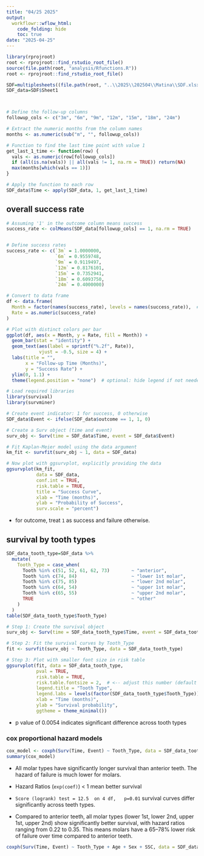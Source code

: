 ```yaml
---
title: "04/25 2025"
output:
  workflowr::wflow_html:
    code_folding: hide
    toc: true
date: "2025-04-25"
---
```





```r
library(rprojroot)
root <- rprojroot::find_rstudio_root_file()
source(file.path(root, "analysis/Rfunctions.R"))
root <- rprojroot::find_rstudio_root_file()
```




```r
SDF=multiplesheets((file.path(root, "..\\2025\\202504\\Matina\\SDF.xlsx")))
SDF_data=SDF$Sheet1



# Define the follow-up columns
followup_cols <- c("3m", "6m", "9m", "12m", "15m", "18m", "24m")

# Extract the numeric months from the column names
months <- as.numeric(sub("m", "", followup_cols))

# Function to find the last time point with value 1
get_last_1_time <- function(row) {
  vals <- as.numeric(row[followup_cols])
  if (all(is.na(vals)) || all(vals != 1, na.rm = TRUE)) return(NA)
  max(months[which(vals == 1)])
}

# Apply the function to each row
SDF_data$Time <- apply(SDF_data, 1, get_last_1_time)


```



## overall success rate 

```r
# Assuming '1' in the outcome column means success
success_rate <- colMeans(SDF_data[followup_cols] == 1, na.rm = TRUE)


# Define success rates
success_rate <- c(`3m` = 1.0000000,
                  `6m` = 0.9559748,
                  `9m` = 0.9119497,
                  `12m` = 0.8176101,
                  `15m` = 0.7352941,
                  `18m` = 0.6093750,
                  `24m` = 0.4000000)

# Convert to data frame
df <- data.frame(
  Month = factor(names(success_rate), levels = names(success_rate)),  # preserve order
  Rate = as.numeric(success_rate)
)

# Plot with distinct colors per bar
ggplot(df, aes(x = Month, y = Rate, fill = Month)) +
  geom_bar(stat = "identity") +
  geom_text(aes(label = sprintf("%.2f", Rate)),
            vjust = -0.5, size = 4) +
  labs(title = "",
       x = "Follow-up Time (Months)",
       y = "Success Rate") +
  ylim(0, 1.1) +
  theme(legend.position = "none")  # optional: hide legend if not needed
```


```r
# Load required libraries
library(survival)
library(survminer)

# Create event indicator: 1 for success, 0 otherwise
SDF_data$Event <- ifelse(SDF_data$outcome == 1, 1, 0)

# Create a Surv object (time and event)
surv_obj <- Surv(time = SDF_data$Time, event = SDF_data$Event)

# Fit Kaplan-Meier model using the data argument
km_fit <- survfit(surv_obj ~ 1, data = SDF_data)

# Now plot with ggsurvplot, explicitly providing the data
ggsurvplot(km_fit,
           data = SDF_data,
           conf.int = TRUE,
           risk.table = TRUE,
           title = "Success Curve",
           xlab = "Time (months)",
           ylab = "Probability of Success",
           surv.scale = "percent")
```

* for outcome, treat `1` as success and failure otherwise. 


## survival by tooth types 

```r
SDF_data_tooth_type=SDF_data %>%
  mutate(
    Tooth_Type = case_when(
      Tooth %in% c(51, 52, 61, 62, 73)        ~ "anterior",
      Tooth %in% c(74, 84)                    ~ "lower 1st molar",
      Tooth %in% c(75, 85)                    ~ "lower 2nd molar",
      Tooth %in% c(64, 54)                    ~ "upper 1st molar",
      Tooth %in% c(65, 55)                    ~ "upper 2nd molar",
      TRUE                                    ~ "other"
    )
  )
table(SDF_data_tooth_type$Tooth_Type)
```


```r
# Step 1: Create the survival object
surv_obj <- Surv(time = SDF_data_tooth_type$Time, event = SDF_data_tooth_type$Event)

# Step 2: Fit the survival curves by Tooth_Type
fit <- survfit(surv_obj ~ Tooth_Type, data = SDF_data_tooth_type)

# Step 3: Plot with smaller font size in risk table
ggsurvplot(fit, data = SDF_data_tooth_type,
           pval = TRUE,
           risk.table = TRUE,
           risk.table.fontsize = 2,  # <-- adjust this number (default is ~4.5)
           legend.title = "Tooth Type",
           legend.labs = levels(factor(SDF_data_tooth_type$Tooth_Type)),
           xlab = "Time (months)",
           ylab = "Survival probability",
           ggtheme = theme_minimal())
```
* p value of 0.0054 indicates significant difference across tooth types 


### cox proportional hazard models 

```r
cox_model <- coxph(Surv(Time, Event) ~ Tooth_Type, data = SDF_data_tooth_type)
summary(cox_model)
```
*  All molar types have significantly longer survival than anterior teeth. The hazard of failure is much lower for molars.

* Hazard Ratios (`exp(coef)`) < 1 mean better survival

* `Score (logrank) test = 12.5  on 4 df,   p=0.01` survival curves differ significantly across teeth types. 

*  Compared to anterior teeth, all molar types (lower 1st, lower 2nd, upper 1st, upper 2nd) show significantly better survival, with hazard ratios ranging from 0.22 to 0.35. This means molars have a 65–78% lower risk of failure over time compared to anterior teeth. 



```r
coxph(Surv(Time, Event) ~ Tooth_Type + Age + Sex + SSC, data = SDF_data_tooth_type)
```